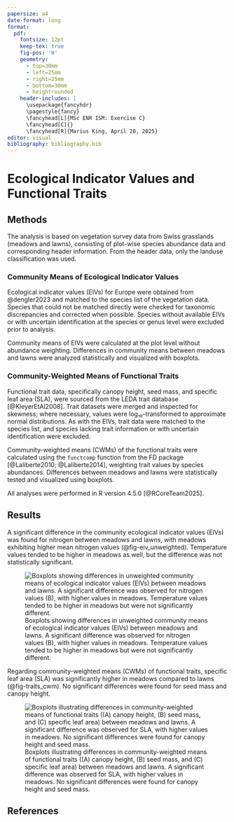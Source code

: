 ```yaml
---
papersize: a4
date-format: long
format: 
  pdf:
    fontsize: 12pt
    keep-tex: true
    fig-pos: 'H'
    geometry:
      - top=30mm
      - left=25mm
      - right=25mm
      - bottom=30mm
      - heightrounded
    header-includes: |
      \usepackage{fancyhdr}
      \pagestyle{fancy}
      \fancyhead[L]{MSc ENR ISM: Exercise C}
      \fancyhead[C]{}
      \fancyhead[R]{Marius King, April 28, 2025}
editor: visual
bibliography: bibliography.bib
---
```


# Ecological Indicator Values and Functional Traits

## Methods

The analysis is based on vegetation survey data from Swiss grasslands (meadows and lawns), consisting of plot-wise species abundance data and corresponding header information. From the header data, only the landuse classification was used.

### Community Means of Ecological Indicator Values

Ecological indicator values (EIVs) for Europe were obtained from @dengler2023 and matched to the species list of the vegetation data. Species that could not be matched directly were checked for taxonomic discrepancies and corrected when possible. Species without available EIVs or with uncertain identification at the species or genus level were excluded prior to analysis.

Community means of EIVs were calculated at the plot level without abundance weighting. Differences in community means between meadows and lawns were analyzed statistically and visualized with boxplots.

### Community-Weighted Means of Functional Traits

Functional trait data, specifically canopy height, seed mass, and specific leaf area (SLA), were sourced from the LEDA trait database [@KleyerEtAl2008]. Trait datasets were merged and inspected for skewness; where necessary, values were log₁₀-transformed to approximate normal distributions. As with the EIVs, trait data were matched to the species list, and species lacking trait information or with uncertain identification were excluded.

Community-weighted means (CWMs) of the functional traits were calculated using the `functcomp` function from the FD package [@Laliberte2010; @Laliberte2014], weighting trait values by species abundances. Differences between meadows and lawns were statistically tested and visualized using boxplots.

All analyses were performed in R version 4.5.0 [@RCoreTeam2025].

## Results

A significant difference in the community ecological indicator values (EIVs) was found for nitrogen between meadows and lawns, with meadows exhibiting higher mean nitrogen values (@fig-eiv_unweighted). Temperature values tended to be higher in meadows as well, but the difference was not statistically significant.

![Boxplots showing differences in unweighted community means of ecological indicator values (EIVs) between meadows and lawns. A significant difference was observed for nitrogen values (B), with higher values in meadows. Temperature values tended to be higher in meadows but were not significantly different.](plot_eiv_unweighted.jpg){#fig-eiv_unweighted}

Regarding community-weighted means (CWMs) of functional traits, specific leaf area (SLA) was significantly higher in meadows compared to lawns (@fig-traits_cwm). No significant differences were found for seed mass and canopy height.

![Boxplots illustrating differences in community-weighted means of functional traits ((A) canopy height, (B) seed mass, and (C) specific leaf area) between meadows and lawns. A significant difference was observed for SLA, with higher values in meadows. No significant differences were found for canopy height and seed mass.](plot_traits_cwm.jpg){#fig-traits_cwm}

## References

::: {#refs}
:::
